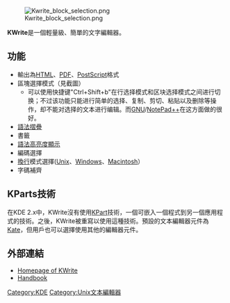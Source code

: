 {{noteTA|G1=IT}}
{{Infobox_Software
| name = KWrite
| logo = [[File:KWrite_Icon_64px_(Breeze).svg|70px]]
| screenshot = [[File:KWrite_21.12.0_screenshot.png|250px]]
| caption =
| developer = Christoph Cullman, Anders Lund, Joseph Wenninger, Hamish Rodda, et al.
| latest_release_version = 4.11.1
| latest_release_date = {{Release date and age|2013|09|03}}
| operating_system = [[跨平台|跨平台]]
| genre = [[文字編輯器|文字編輯器]]
| license = [[LGPL|LGPL]]
| website = [http://www.kate-editor.org kate-editor.org]
}}

[[File:Kwrite_block_selection.png|thumb]]

'''KWrite'''是一個輕量級、簡單的文字編輯器。

== 功能 ==
* 輸出為[[HTML|HTML]]、[[PDF|PDF]]、[[PostScript|PostScript]]格式
* 區塊選擇模式（見截圖）
** 可以使用快捷键"Ctrl+Shift+b"在行选择模式和区块选择模式之间进行切换；不过该功能只能进行简单的选择、复制、剪切、粘贴以及删除等操作，却不能对选择的文本进行编辑。而[[GNU|GNU]]/[[Notepad++|NotePad++]]在这方面做的很好。
* [[語法摺疊|語法摺疊]]
* 書籤
* [[語法高亮度顯示|語法高亮度顯示]]
* 編碼選擇
* [[換行|換行]]模式選擇([[Unix|Unix]]、[[Microsoft_Windows|Windows]]、[[Apple_Macintosh|Macintosh]]）
* 字碼補齊

== KParts技術 ==
在KDE 2.x中，KWrite沒有使用[[KPart|KPart]]技術，一個可嵌入一個程式到另一個應用程式的技術。之後，KWrite被重寫以使用這種技術。預設的文本編輯器元件為[[Kate|Kate]]，但用戶也可以選擇使用其他的編輯器元件。

== 外部連結 ==

*[https://web.archive.org/web/20080912063944/http://www.kate-editor.org/ Homepage of KWrite]
*[http://docs.kde.org/stable/en/kdebase-apps/kwrite/ Handbook] {{Wayback|url=http://docs.kde.org/stable/en/kdebase-apps/kwrite/ |date=20110726214425 }}

{{KDE}}

[[Category:KDE|Category:KDE]]
[[Category:Unix文本編輯器|Category:Unix文本編輯器]]